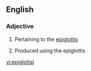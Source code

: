 ==English==

===Adjective===
{{en-adj|-}}

# Pertaining to the [[epiglottis]]
# {{phonetics}} Produced using the epiglottis

[[vi:epiglottal]]